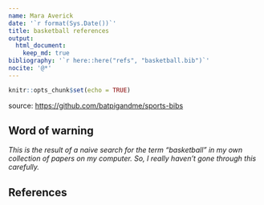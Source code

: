 ```yaml
---
name: Mara Averick
date: '`r format(Sys.Date())`'
title: basketball references
output:
  html_document:
    keep_md: true
bibliography: '`r here::here("refs", "basketball.bib")`'
nocite: '@*'
---
```


```r
knitr::opts_chunk$set(echo = TRUE)
```

source: [https://github.com/batpigandme/sports-bibs](https://github.com/batpigandme/sports-bibs)

## Word of warning

_This is the result of a naive search for the term "basketball" in my own collection of papers on my computer. So, I really haven't gone through this carefully._

## References

\nocite{*}
\bibliographystyle{ieeecr}
